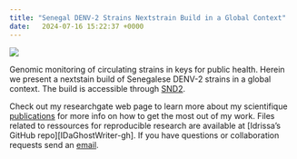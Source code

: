 ```yaml
---
title: "Senegal DENV-2 Strains Nextstrain Build in a Global Context"
date:   2024-07-16 15:22:37 +0000
---
```



![](DENV2_Situation_Senegal_Serogenotype.png)

Genomic monitoring of circulating strains in keys for public health. Herein we present a nextstain build of Senegalese DENV-2 strains in a global context. The build is accessible through [SND2][nextstrain].

Check out my researchgate web page to learn more about my scientifique [publications][scientific-papers] for more info on how to get the most out of my work. Files  related to ressources for reproducible research are available at [Idrissa’s GitHub repo][IDaGhostWriter-gh]. If you have questions or collaboration requests send an [email][idrissa-mail].

[scientific-papers]: https://www.researchgate.net/profile/Idrissa-Dieng-2
[idrissa-mail]: mailto:idrissa.dieng@pasteur.sn
[nextstrain]: https://nextstrain.org/community/IDaGhostWriter/DENV-genomics/SND2













